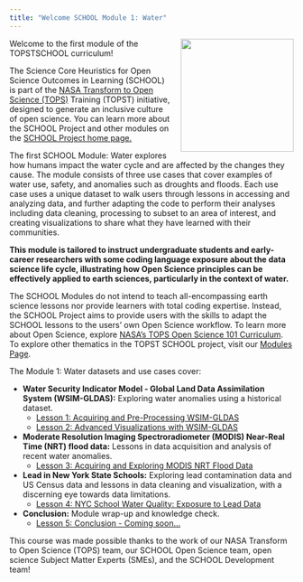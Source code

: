 ```yaml
---
title: "Welcome SCHOOL Module 1: Water"
---
```


<img src="https://raw.githubusercontent.com/ciesin-geospatial/TOPSTSCHOOL/main/images/TOPSTSCHOOL-updated-logo02.png" align="right" height="200" style="padding-left: 15px; padding-bottom: 15px;"/>

Welcome to the first module of the TOPSTSCHOOL curriculum!

The Science Core Heuristics for Open Science Outcomes in Learning (SCHOOL) is part of the [NASA Transform to Open Science (TOPS)](https://nasa.github.io/Transform-to-Open-Science/) Training (TOPST) initiative, designed to generate an inclusive culture of open science. You can learn more about the SCHOOL Project and other modules on the [SCHOOL Project home page.](https://ciesin-geospatial.github.io/TOPSTSCHOOL/)

The first SCHOOL Module: Water explores how humans impact the water cycle and are affected by the changes they cause. The module consists of three use cases that cover examples of water use, safety, and anomalies such as droughts and floods. Each use case uses a unique dataset to walk users through lessons in accessing and analyzing data, and further adapting the code to perform their analyses including data cleaning, processing to subset to an area of interest, and creating visualizations to share what they have learned with their communities.

**This module is tailored to instruct undergraduate students and early-career researchers with some coding language exposure about the data science life cycle, illustrating how Open Science principles can be effectively applied to earth sciences, particularly in the context of water.**

The SCHOOL Modules do not intend to teach all-encompassing earth science lessons nor provide learners with total coding expertise. Instead, the SCHOOL Project aims to provide users with the skills to adapt the SCHOOL lessons to the users’ own Open Science workflow. To learn more about Open Science, explore [NASA's TOPS Open Science 101 Curriculum](https://openscience101.org/). To explore other thematics in the TOPST SCHOOL project, visit our [Modules Page](https://ciesin-geospatial.github.io/TOPSTSCHOOL/modules.html).

The Module 1: Water datasets and use cases cover:

-   **Water Security Indicator Model - Global Land Data Assimilation System (WSIM-GLDAS):** Exploring water anomalies using a historical dataset.
    -   [Lesson 1: Acquiring and Pre-Processing WSIM-GLDAS](https://ciesin-geospatial.github.io/TOPSTSCHOOL-module-1-water/wsim-gldas-acquisition.html)
    -   [Lesson 2: Advanced Visualizations with WSIM-GLDAS](https://ciesin-geospatial.github.io/TOPSTSCHOOL-module-1-water/wsim-gldas-vis.html)
-   **Moderate Resolution Imaging Spectroradiometer (MODIS) Near-Real Time (NRT) flood data:** Lessons in data acquisition and analysis of recent water anomalies.
    -   [Lesson 3: Acquiring and Exploring MODIS NRT Flood Data](https://ciesin-geospatial.github.io/TOPSTSCHOOL-module-1-water/lance-modis-nrt-global-flood-mcdwd-f3.html)
-   **Lead in New York State Schools:** Exploring lead contamination data and US Census data and lessons in data cleaning and visualization, with a discerning eye towards data limitations.
    -   [Lesson 4: NYC School Water Quality: Exposure to Lead Data](https://ciesin-geospatial.github.io/TOPSTSCHOOL-module-1-water/exposure_to_lead_in_schools_nys.html)
-   **Conclusion:** Module wrap-up and knowledge check.
    -   [Lesson 5: Conclusion - Coming soon...]()

This course was made possible thanks to the work of our NASA Transform to Open Science (TOPS) team, our SCHOOL Open Science team, open science Subject Matter Experts (SMEs), and the SCHOOL Development team!